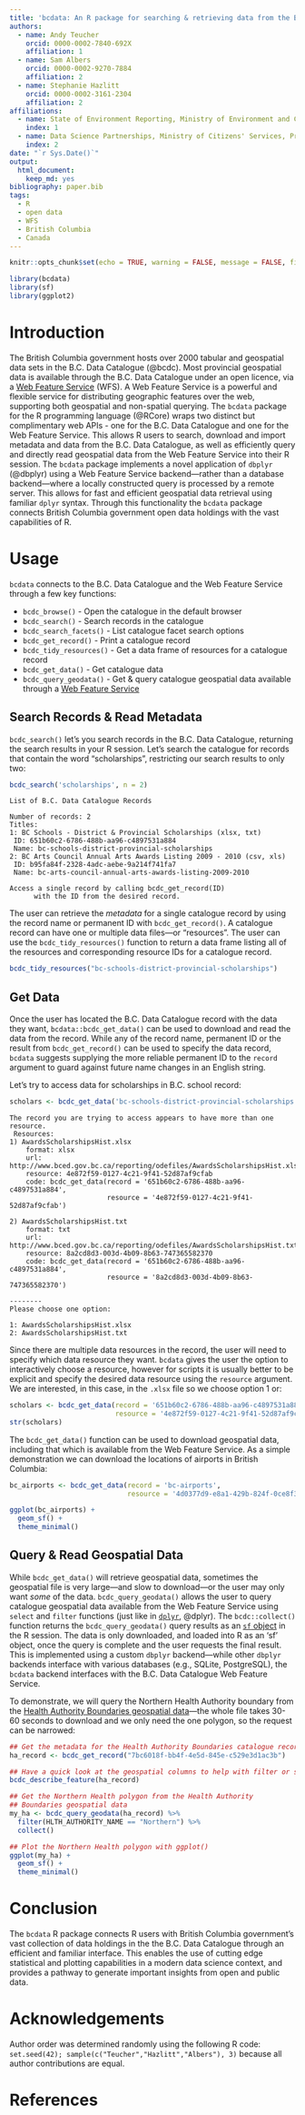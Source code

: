 ```yaml
---
title: 'bcdata: An R package for searching & retrieving data from the B.C. Data Catalogue'
authors:
  - name: Andy Teucher
    orcid: 0000-0002-7840-692X
    affiliation: 1
  - name: Sam Albers
    orcid: 0000-0002-9270-7884
    affiliation: 2
  - name: Stephanie Hazlitt
    orcid: 0000-0002-3161-2304
    affiliation: 2
affiliations:
  - name: State of Environment Reporting, Ministry of Environment and Climate Change Strategy, Province of British Columbia
    index: 1
  - name: Data Science Partnerships, Ministry of Citizens' Services, Province of British Columbia
    index: 2
date: "`r Sys.Date()`"
output:
  html_document:
    keep_md: yes
bibliography: paper.bib
tags:
  - R
  - open data
  - WFS
  - British Columbia
  - Canada
---
```



```r
knitr::opts_chunk$set(echo = TRUE, warning = FALSE, message = FALSE, fig.width = 8, fig.height = 12, fig.path = "")
```

```r
library(bcdata)
library(sf)
library(ggplot2)
```

# Introduction

The British Columbia government hosts over 2000 tabular and geospatial data sets in the B.C. Data Catalogue (@bcdc).  Most provincial geospatial data is available through the B.C. Data Catalogue under an open licence, via a [Web Feature Service](https://en.wikipedia.org/wiki/Web_Feature_Service) (WFS). A Web Feature Service is a powerful and flexible service for distributing geographic features over the web, supporting both geospatial and non-spatial querying.  The `bcdata` package for the R programming language (@RCore) wraps two distinct but complimentary web APIs - one for the B.C. Data Catalogue and one for the Web Feature Service.  This allows R users to search, download and import metadata and data from the B.C. Data Catalogue, as well as efficiently query and directly read geospatial data from the Web Feature Service into their R session. The `bcdata` package implements a novel application of `dbplyr` (@dbplyr) using a Web Feature Service backend---rather than a database backend---where a locally constructed query is processed by a remote server. This allows for fast and efficient geospatial data retrieval using familiar `dplyr` syntax. Through this functionality the `bcdata` package connects British Columbia government open data holdings with the vast capabilities of R.

# Usage 

`bcdata` connects to the B.C. Data Catalogue and the Web Feature Service through a few key functions:

- `bcdc_browse()` - Open the catalogue in the default browser
- `bcdc_search()` - Search records in the catalogue
- `bcdc_search_facets()` - List catalogue facet search options
- `bcdc_get_record()` - Print a catalogue record
- `bcdc_tidy_resources()` - Get a data frame of resources for a catalogue record
- `bcdc_get_data()` - Get catalogue data
- `bcdc_query_geodata()` - Get & query catalogue geospatial data available through a [Web Feature Service](https://www2.gov.bc.ca/gov/content?id=95D78D544B244F34B89223EF069DF74E)


## Search Records & Read Metadata

`bcdc_search()` let's you search records in the B.C. Data Catalogue, returning the search results in your R session. Let's search the catalogue for records that contain the word "scholarships", restricting our search results to only two:

```r
bcdc_search('scholarships', n = 2)
```
```
List of B.C. Data Catalogue Records

Number of records: 2
Titles:
1: BC Schools - District & Provincial Scholarships (xlsx, txt)
 ID: 651b60c2-6786-488b-aa96-c4897531a884
 Name: bc-schools-district-provincial-scholarships
2: BC Arts Council Annual Arts Awards Listing 2009 - 2010 (csv, xls)
 ID: b95fa84f-2328-4adc-aebe-9a214f741fa7
 Name: bc-arts-council-annual-arts-awards-listing-2009-2010 

Access a single record by calling bcdc_get_record(ID)
      with the ID from the desired record.
```

The user can retrieve the _metadata_ for a single catalogue record by using the record name or permanent ID with `bcdc_get_record()`. A catalogue record can have one or multiple data files---or "resources". The user can use the `bcdc_tidy_resources()` function to return a data frame listing all of the resources and corresponding resource IDs for a catalogue record.

```r
bcdc_tidy_resources("bc-schools-district-provincial-scholarships")
```



## Get Data

Once the user has located the B.C. Data Catalogue record with the data they want, `bcdata::bcdc_get_data()` can be used to download and read the data from the record.  While any of the record name, permanent ID or the result from `bcdc_get_record()` can be used to specify the data record, `bcdata` suggests supplying the more reliable  permanent ID to the `record` argument to guard against future name changes in an English string. 

Let's try to access data for scholarships in B.C. school record:

```r
scholars <- bcdc_get_data('bc-schools-district-provincial-scholarships')
```

```
The record you are trying to access appears to have more than one resource.
 Resources: 
1) AwardsScholarshipsHist.xlsx
    format: xlsx 
    url: http://www.bced.gov.bc.ca/reporting/odefiles/AwardsScholarshipsHist.xlsx 
    resource: 4e872f59-0127-4c21-9f41-52d87af9cfab 
    code: bcdc_get_data(record = '651b60c2-6786-488b-aa96-c4897531a884', 
                        resource = '4e872f59-0127-4c21-9f41-52d87af9cfab')

2) AwardsScholarshipsHist.txt
    format: txt 
    url: http://www.bced.gov.bc.ca/reporting/odefiles/AwardsScholarshipsHist.txt 
    resource: 8a2cd8d3-003d-4b09-8b63-747365582370 
    code: bcdc_get_data(record = '651b60c2-6786-488b-aa96-c4897531a884', 
                        resource = '8a2cd8d3-003d-4b09-8b63-747365582370')

--------
Please choose one option: 

1: AwardsScholarshipsHist.xlsx
2: AwardsScholarshipsHist.txt
```

Since there are multiple data resources in the record, the user will need to specify which data resource they want. `bcdata` gives the user the option to interactively choose a resource, however for scripts it is usually better to be explicit and specify the desired data resource using the `resource` argument. We are interested, in this case, in the `.xlsx` file so we choose option 1 or:

```r
scholars <- bcdc_get_data(record = '651b60c2-6786-488b-aa96-c4897531a884', 
                          resource = '4e872f59-0127-4c21-9f41-52d87af9cfab')
str(scholars)
```

The `bcdc_get_data()` function can be used to download geospatial data, including that which is available from the Web Feature Service. As a simple demonstration we can download the locations of airports in British Columbia:

```r
bc_airports <- bcdc_get_data(record = 'bc-airports',
                             resource = '4d0377d9-e8a1-429b-824f-0ce8f363512c')

ggplot(bc_airports) +
  geom_sf() +
  theme_minimal()
```

## Query & Read Geospatial Data

While `bcdc_get_data()` will retrieve geospatial data, sometimes the geospatial file is very large---and slow to download---or the user may only want _some_ of the data. `bcdc_query_geodata()` allows the user to query catalogue geospatial data available from the Web Feature Service using `select` and `filter` functions (just like in [`dplyr`](https://dplyr.tidyverse.org/), @dplyr). The `bcdc::collect()` function returns the `bcdc_query_geodata()` query results as an [`sf` object](https://r-spatial.github.io/sf/) in the R session. The data is only downloaded, and loaded into R as an ‘sf’ object, once the query is complete and the user requests the final result. This is implemented using a custom `dbplyr` backend---while other `dbplyr` backends interface with various databases (e.g., SQLite, PostgreSQL), the `bcdata` backend interfaces with the B.C. Data Catalogue Web Feature Service.

To demonstrate, we will query the Northern Health Authority boundary from the [Health Authority Boundaries geospatial data](https://catalogue.data.gov.bc.ca/dataset/7bc6018f-bb4f-4e5d-845e-c529e3d1ac3b)---the whole file takes 30-60 seconds to download and we only need the one polygon, so the request can be narrowed:

```r
## Get the metadata for the Health Authority Boundaries catalogue record
ha_record <- bcdc_get_record("7bc6018f-bb4f-4e5d-845e-c529e3d1ac3b")

## Have a quick look at the geospatial columns to help with filter or select
bcdc_describe_feature(ha_record)

## Get the Northern Health polygon from the Health Authority
## Boundaries geospatial data
my_ha <- bcdc_query_geodata(ha_record) %>%
  filter(HLTH_AUTHORITY_NAME == "Northern") %>%
  collect()

## Plot the Northern Health polygon with ggplot()
ggplot(my_ha) +
  geom_sf() +
  theme_minimal()
```

# Conclusion

The `bcdata` R package connects R users with British Columbia government's vast collection of data holdings in the the B.C. Data Catalogue through an efficient and familiar interface. This enables the use of cutting edge statistical and plotting capabilities in a modern data science context, and provides a pathway to generate important insights from open and public data.

# Acknowledgements
Author order was determined randomly using the following R code: `set.seed(42); sample(c("Teucher","Hazlitt","Albers"), 3)` because all author contributions are equal.

# References
